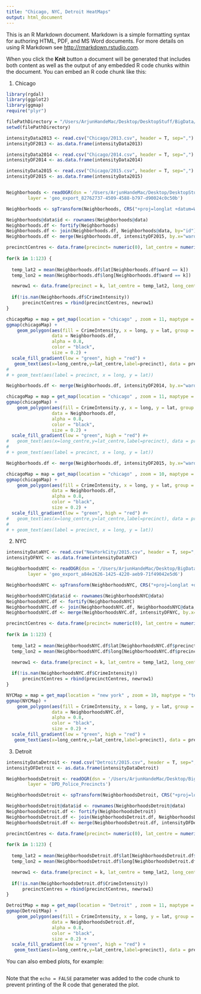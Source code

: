 ```yaml
---
title: "Chicago, NYC, Detroit HeatMaps"
output: html_document
---
```


This is an R Markdown document. Markdown is a simple formatting syntax for authoring HTML, PDF, and MS Word documents. For more details on using R Markdown see <http://rmarkdown.rstudio.com>.

When you click the **Knit** button a document will be generated that includes both content as well as the output of any embedded R code chunks within the document. You can embed an R code chunk like this:

1. Chicago
```r

library(rgdal)
library(ggplot2)
library(ggmap)
require("plyr")

filePathDirectory = "/Users/ArjunHandeMac/Desktop/DesktopStuff/BigData/Project/ResultData"
setwd(filePathDirectory)

intensityData2013 <- read.csv("Chicago/2013.csv", header = T, sep=",")
intensityDF2013 <- as.data.frame(intensityData2013)

intensityData2014 <- read.csv("Chicago/2014.csv", header = T, sep=",")
intensityDF2014 <- as.data.frame(intensityData2014)

intensityData2015 <- read.csv("Chicago/2015.csv", header = T, sep=",")
intensityDF2015 <- as.data.frame(intensityData2015)


Neighborhoods <- readOGR(dsn = '/Users/ArjunHandeMac/Desktop/DesktopStuff/BigData/Project/ResultData/Chicago/WardsBoundaries',
        layer = 'geo_export_82762737-4509-4588-b797-d90024c0c50b')

Neighborhoods <- spTransform(Neighborhoods, CRS("+proj=longlat +datum=WGS84"))

Neighborhoods@data$id <- rownames(Neighborhoods@data)
Neighborhoods.df <- fortify(Neighborhoods)
Neighborhoods.df <- join(Neighborhoods.df, Neighborhoods@data, by="id")
Neighborhoods.df <- merge(Neighborhoods.df, intensityDF2015, by.x="ward", by.y="Wards", all.x=T, a..ly=F)

precinctCentres <- data.frame(precinct= numeric(0), lat_centre = numeric(0), long_centre = numeric(0))
                            
for(k in 1:123) {
  
  temp_lat2 = mean(Neighborhoods.df$lat[Neighborhoods.df$ward == k])
  temp_lon2 = mean(Neighborhoods.df$long[Neighborhoods.df$ward == k])

  newrow1 <- data.frame(precinct = k, lat_centre = temp_lat2, long_centre = temp_lon2)
  
  if(!is.nan(Neighborhoods.df$CrimeIntensity))
      precinctCentres = rbind(precinctCentres, newrow1)
}

chicagoMap = map = get_map(location = "chicago" , zoom = 11, maptype = "terrain")
ggmap(chicagoMap) + 
    geom_polygon(aes(fill = CrimeIntensity, x = long, y = lat, group = group), 
                 data = Neighborhoods.df,
                 alpha = 0.8, 
                 color = "black",
                 size = 0.2) +  
  scale_fill_gradient(low = "green", high = "red") + 
   geom_text(aes(x=long_centre,y=lat_centre,label=precinct), data = precinctCentres, size=4)
# 
# + geom_text(aes(label = precinct, x = long, y = lat))

Neighborhoods.df <- merge(Neighborhoods.df, intensityDF2014, by.x="ward", by.y="Wards", all.x=T, a..ly=F)

chicagoMap = map = get_map(location = "chicago" , zoom = 11, maptype = "terrain")
ggmap(chicagoMap) + 
    geom_polygon(aes(fill = CrimeIntensity.y, x = long, y = lat, group = group), 
                 data = Neighborhoods.df,
                 alpha = 0.8, 
                 color = "black",
                 size = 0.2) +  
  scale_fill_gradient(low = "green", high = "red") #+ 
#   geom_text(aes(x=long_centre,y=lat_centre,label=precinct), data = precinctCentres, size=4)
# 
# + geom_text(aes(label = precinct, x = long, y = lat))

Neighborhoods.df <- merge(Neighborhoods.df, intensityDF2015, by.x="ward", by.y="Wards", all.x=T, a..ly=F)

chicagoMap = map = get_map(location = "chicago" , zoom = 10, maptype = "terrain")
ggmap(chicagoMap) + 
    geom_polygon(aes(fill = CrimeIntensity, x = long, y = lat, group = group), 
                 data = Neighborhoods.df,
                 alpha = 0.8, 
                 color = "black",
                 size = 0.2) +  
  scale_fill_gradient(low = "green", high = "red") #+ 
#   geom_text(aes(x=long_centre,y=lat_centre,label=precinct), data = precinctCentres, size=4)
# 
# + geom_text(aes(label = precinct, x = long, y = lat))
```

2. NYC
```r
intensityDataNYC <- read.csv("NewYorkCity/2015.csv", header = T, sep=",")
intensityDFNYC <- as.data.frame(intensityDataNYC)

NeighborhoodsNYC <- readOGR(dsn = '/Users/ArjunHandeMac/Desktop/BigData/Project/ResultData/NewYorkCity/NYCPolice Precincts',
        layer = 'geo_export_a84e2626-1425-4220-aeb9-71f49042e5d6')

NeighborhoodsNYC <- spTransform(NeighborhoodsNYC, CRS("+proj=longlat +datum=WGS84"))

NeighborhoodsNYC@data$id <- rownames(NeighborhoodsNYC@data)
NeighborhoodsNYC.df <- fortify(NeighborhoodsNYC)
NeighborhoodsNYC.df <- join(NeighborhoodsNYC.df, NeighborhoodsNYC@data, by="id")
NeighborhoodsNYC.df <- merge(NeighborhoodsNYC.df, intensityDFNYC, by.x="precinct", by.y="Precinct", all.x=T, a..ly=F)

precinctCentres <- data.frame(precinct= numeric(0), lat_centre = numeric(0), long_centre = numeric(0))
                            
for(k in 1:123) {
  
  temp_lat2 = mean(NeighborhoodsNYC.df$lat[NeighborhoodsNYC.df$precinct == k])
  temp_lon2 = mean(NeighborhoodsNYC.df$long[NeighborhoodsNYC.df$precinct == k])

  newrow1 <- data.frame(precinct = k, lat_centre = temp_lat2, long_centre = temp_lon2)
  
  if(!is.nan(NeighborhoodsNYC.df$CrimeIntensity))
      precinctCentres = rbind(precinctCentres, newrow1)
}

NYCMap = map = get_map(location = "new york" , zoom = 10, maptype = "terrain")
ggmap(NYCMap) + 
    geom_polygon(aes(fill = CrimeIntensity, x = long, y = lat, group = group), 
                 data = NeighborhoodsNYC.df,
                 alpha = 0.8, 
                 color = "black",
                 size = 0.2) +  
  scale_fill_gradient(low = "green", high = "red") + 
   geom_text(aes(x=long_centre,y=lat_centre,label=precinct), data = precinctCentres, size=4)

```

3. Detroit
```r
intensityDataDetroit <- read.csv("Detroit/2015.csv", header = T, sep=",")
intensityDFDetroit <- as.data.frame(intensityDataDetroit)

NeighborhoodsDetroit <- readOGR(dsn = '/Users/ArjunHandeMac/Desktop/BigData/Project/ResultData/Detroit/DetroitPolicePrecincts',
        layer = 'DPD_Police_Precincts')

NeighborhoodsDetroit <- spTransform(NeighborhoodsDetroit, CRS("+proj=longlat +datum=WGS84"))

NeighborhoodsDetroit@data$id <- rownames(NeighborhoodsDetroit@data)
NeighborhoodsDetroit.df <- fortify(NeighborhoodsDetroit)
NeighborhoodsDetroit.df <- join(NeighborhoodsDetroit.df, NeighborhoodsDetroit@data, by="id")
NeighborhoodsDetroit.df <- merge(NeighborhoodsDetroit.df, intensityDFDetroit, by.x="Precinct", by.y="Precinct", all.x=T, a..ly=F)

precinctCentres <- data.frame(precinct= numeric(0), lat_centre = numeric(0), long_centre = numeric(0))
                            
for(k in 1:123) {
  
  temp_lat2 = mean(NeighborhoodsDetroit.df$lat[NeighborhoodsDetroit.df$Precinct == k])
  temp_lon2 = mean(NeighborhoodsDetroit.df$long[NeighborhoodsDetroit.df$Precinct == k])

  newrow1 <- data.frame(precinct = k, lat_centre = temp_lat2, long_centre = temp_lon2)
  
  if(!is.nan(NeighborhoodsDetroit.df$CrimeIntensity))
      precinctCentres = rbind(precinctCentres, newrow1)
}

DetroitMap = map = get_map(location = "Detroit" , zoom = 11, maptype = "terrain")
ggmap(DetroitMap) + 
    geom_polygon(aes(fill = CrimeIntensity, x = long, y = lat, group = group), 
                 data = NeighborhoodsDetroit.df,
                 alpha = 0.8, 
                 color = "black",
                 size = 0.2) +  
  scale_fill_gradient(low = "green", high = "red") + 
   geom_text(aes(x=long_centre,y=lat_centre,label=precinct), data = precinctCentres, size=4)

```

You can also embed plots, for example:

```r

```

Note that the `echo = FALSE` parameter was added to the code chunk to prevent printing of the R code that generated the plot.
